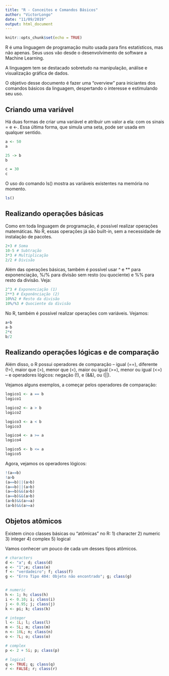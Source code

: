 ```yaml
---
title: "R - Conceitos e Comandos Básicos"
author: "VictorLongo"
date: "11/09/2019"
output: html_document
---
```


```r
knitr::opts_chunk$set(echo = TRUE)
```

R é uma linguagem de programação muito usada para fins estatísticos, mas não apenas. Seus usos vão desde o desenvolvimento de software a Machine Learning. 

A linguagem tem se destacado sobretudo na manipulação, análise e visualização gráfica de dados.

O objetivo desse documento é fazer uma “overview” para iniciantes dos comandos básicos da linguagem, despertando o interesse e estimulando seu uso. 

## Criando uma variável

Há duas formas de criar uma variável e atribuir um valor a ela: com os sinais = e <-. Essa última forma, que simula uma seta, pode ser usada em qualquer sentido.

```r
a <- 50
a
```

```r
25 -> b
b
```

```r
c = 30
c
```

O uso do comando ls() mostra as variáveis existentes na memória no momento.

```r
ls()
```

## Realizando operações básicas

Como em toda linguagem de programação, é possível realizar operações matemáticas. No R, essas operações já são built-in, sem a necessidade de instalação de pacotes.

```r
2+3 # Soma
10-5 # Subtração
3*3 # Multiplicação
2/2 # Divisão
```

Além das operações básicas, também é possível usar ^ e ** para exponenciação, %/% para divisão sem resto (ou quociente) e %% para resto da divisão. Veja:

```r
2^3 # Exponenciação (1)
2**3 # Exponênciação (2)
10%%2 # Resto da divisão
10%/%3 # Quociente da divisão
```

No R, também é possível realizar operações com variáveis. Vejamos:

```r
a+b
a-b
2*c
b/2
```

## Realizando operações lógicas e de comparação

Além disso, o R possui operadores de comparação -- igual (==), diferente (!=), maior que (>), menor que (<), maior ou igual (>=), menor ou igual (<=) -- e operadores lógicos: negação (!), e (&&), ou (||). 

Vejamos alguns exemplos, a começar pelos operadores de comparação:


```r
logico1 <- a == b
logico1

logico2 <- a > b
logico2

logico3 <- a < b
logico3

logico4 <- a >= a
logico4

logico5 <- b <= a
logico5
```

Agora, vejamos os operadores lógicos:

```r
!(a==b)
!a>b
(a==b)||(a>b)
(a==b)||(a>b)
(a==b)&&(a>b)
(a==b)&&(a>b)
(a>b)&&(a>=a)
(a>b)&&(a>=a)
```

## Objetos atômicos

Existem cinco classes básicas ou “atômicas” no R: 
1) character
2) numeric
3) integer
4) complex
5) logical

Vamos conhecer um pouco de cada um desses tipos atômicos.


```r
# characters
d <- "a"; d; class(d)
e <- "1";e; class(e)
f <- "verdadeiro"; f; class(f)
g <- "Erro Tipo 404: Objeto não encontrado"; g; class(g)


# numeric
h <- 1; h; class(h)
i <- 0.10; i; class(i)
j <- 0.95; j; class(j)
k <- pi; k; class(k)

# integer
l <- 1L; l; class(l)
m <- 5L; m; class(m)
n <- 10L; n; class(n)
o <- 7L; o; class(o)

# complex
p <- 2 + 5i; p; class(p)

# logical
q <- TRUE; q; class(q)
r <- FALSE; r; class(r)
```




